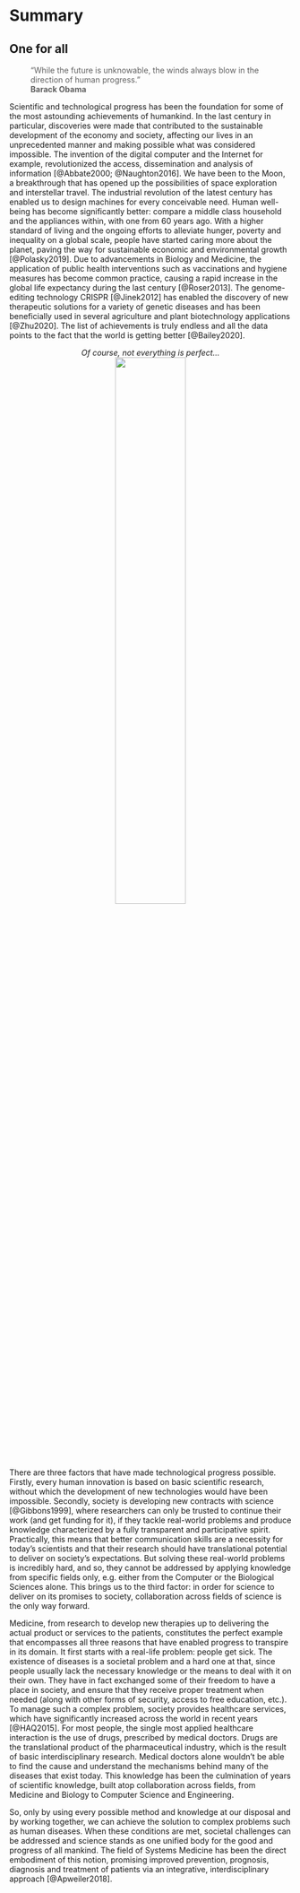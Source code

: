 \mainmatter

# Summary {-}

## One for all {-}

:::{.quote}
```{=html}
<blockquote style='border:none'>&ldquo;While the future is unknowable, the winds always blow in the direction of human progress.&rdquo; </br><strong>Barack Obama</strong></blockquote>
```
:::

\indent
Scientific and technological progress has been the foundation for some of the most astounding achievements of humankind.
In the last century in particular, discoveries were made that contributed to the sustainable development of the economy and society, affecting our lives in an unprecedented manner and making possible what was considered impossible.
The invention of the digital computer and the Internet for example, revolutionized the access, dissemination and analysis of information [@Abbate2000; @Naughton2016].
We have been to the Moon, a breakthrough that has opened up the possibilities of space exploration and interstellar travel.
The industrial revolution of the latest century has enabled us to design machines for every conceivable need.
Human well-being has become significantly better: compare a middle class household and the appliances within, with one from 60 years ago.
With a higher standard of living and the ongoing efforts to alleviate hunger, poverty and inequality on a global scale, people have started caring more about the planet, paving the way for sustainable economic and environmental growth [@Polasky2019].
Due to advancements in Biology and Medicine, the application of public health interventions such as vaccinations and hygiene measures has become common practice, causing a rapid increase in the global life expectancy during the last century [@Roser2013].
The genome-editing technology CRISPR [@Jinek2012] has enabled the discovery of new therapeutic solutions for a variety of genetic diseases and has been beneficially used in several agriculture and plant biotechnology applications [@Zhu2020].
The list of achievements is truly endless and all the data points to the fact that the world is getting better [@Bailey2020].

```{=html}
<p style='text-align:center;'><i>Of course, not everything is perfect...</i><br>
<img src='https://media.giphy.com/media/xUOxflndliXhidwlyw/giphy.gif' style='display: block; margin-left: auto; margin-right: auto;' width='50%' onError="this.style.display='none'"></img>
<br>
```

There are three factors that have made technological progress possible.
Firstly, every human innovation is based on basic scientific research, without which the development of new technologies would have been impossible.
Secondly, society is developing new contracts with science [@Gibbons1999], where researchers can only be trusted to continue their work (and get funding for it), if they tackle real-world problems and produce knowledge characterized by a fully transparent and participative spirit.
Practically, this means that better communication skills are a necessity for today's scientists and that their research should have translational potential to deliver on society's expectations.
But solving these real-world problems is incredibly hard, and so, they cannot be addressed by applying knowledge from specific fields only, e.g. either from the Computer or the Biological Sciences alone.
This brings us to the third factor: in order for science to deliver on its promises to society, collaboration across fields of science is the only way forward.

Medicine, from research to develop new therapies up to delivering the actual product or services to the patients, constitutes the perfect example that encompasses all three reasons that have enabled progress to transpire in its domain.
It first starts with a real-life problem: people get sick.
The existence of diseases is a societal problem and a hard one at that, since people usually lack the necessary knowledge or the means to deal with it on their own.
They have in fact exchanged some of their freedom to have a place in society, and ensure that they receive proper treatment when needed (along with other forms of security, access to free education, etc.).
To manage such a complex problem, society provides healthcare services, which have significantly increased across the world in recent years [@HAQ2015].
For most people, the single most applied healthcare interaction is the use of drugs, prescribed by medical doctors.
Drugs are the translational product of the pharmaceutical industry, which is the result of basic interdisciplinary research.
Medical doctors alone wouldn't be able to find the cause and understand the mechanisms behind many of the diseases that exist today.
This knowledge has been the culmination of years of scientific knowledge, built atop collaboration across fields, from Medicine and Biology to Computer Science and Engineering.

So, only by using every possible method and knowledge at our disposal and by working together, we can achieve the solution to complex problems such as human diseases.
When these conditions are met, societal challenges can be addressed and science stands as one unified body for the good and progress of all mankind.
The field of Systems Medicine has been the direct embodiment of this notion, promising improved prevention, prognosis, diagnosis and treatment of patients via an integrative, interdisciplinary approach [@Apweiler2018].

\newpage
